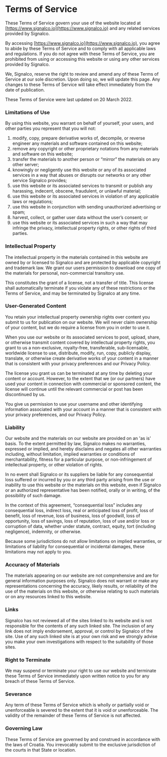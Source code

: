 # Terms of Service

These Terms of Service govern your use of the website located at [https://www.signalco.io](https://www.signalco.io) and any related services provided by Signalco.

By accessing [https://www.signalco.io](https://www.signalco.io), you agree to abide by these Terms of Service and to comply with all applicable laws and regulations. If you do not agree with these Terms of Service, you are prohibited from using or accessing this website or using any other services provided by Signalco.

We, Signalco, reserve the right to review and amend any of these Terms of Service at our sole discretion. Upon doing so, we will update this page. Any changes to these Terms of Service will take effect immediately from the date of publication.

These Terms of Service were last updated on 20 March 2022.

### Limitations of Use

By using this website, you warrant on behalf of yourself, your users, and other parties you represent that you will not:

1.  modify, copy, prepare derivative works of, decompile, or reverse engineer any materials and software contained on this website;
2.  remove any copyright or other proprietary notations from any materials and software on this website;
3.  transfer the materials to another person or “mirror” the materials on any other server;
4.  knowingly or negligently use this website or any of its associated services in a way that abuses or disrupts our networks or any other service Signalco provides;
5.  use this website or its associated services to transmit or publish any harassing, indecent, obscene, fraudulent, or unlawful material;
6.  use this website or its associated services in violation of any applicable laws or regulations;
7.  use this website in conjunction with sending unauthorized advertising or spam;
8.  harvest, collect, or gather user data without the user’s consent; or
9.  use this website or its associated services in such a way that may infringe the privacy, intellectual property rights, or other rights of third parties.

### Intellectual Property

The intellectual property in the materials contained in this website are owned by or licensed to Signalco and are protected by applicable copyright and trademark law. We grant our users permission to download one copy of the materials for personal, non-commercial transitory use.

This constitutes the grant of a license, not a transfer of title. This license shall automatically terminate if you violate any of these restrictions or the Terms of Service, and may be terminated by Signalco at any time.

### User-Generated Content

You retain your intellectual property ownership rights over content you submit to us for publication on our website. We will never claim ownership of your content, but we do require a license from you in order to use it.

When you use our website or its associated services to post, upload, share, or otherwise transmit content covered by intellectual property rights, you grant to us a non-exclusive, royalty-free, transferable, sub-licensable, worldwide license to use, distribute, modify, run, copy, publicly display, translate, or otherwise create derivative works of your content in a manner that is consistent with your privacy preferences and our Privacy Policy.

The license you grant us can be terminated at any time by deleting your content or account. However, to the extent that we (or our partners) have used your content in connection with commercial or sponsored content, the license will continue until the relevant commercial or post has been discontinued by us.

You give us permission to use your username and other identifying information associated with your account in a manner that is consistent with your privacy preferences, and our Privacy Policy.

### Liability

Our website and the materials on our website are provided on an 'as is' basis. To the extent permitted by law, Signalco makes no warranties, expressed or implied, and hereby disclaims and negates all other warranties including, without limitation, implied warranties or conditions of merchantability, fitness for a particular purpose, or non-infringement of intellectual property, or other violation of rights.

In no event shall Signalco or its suppliers be liable for any consequential loss suffered or incurred by you or any third party arising from the use or inability to use this website or the materials on this website, even if Signalco or an authorized representative has been notified, orally or in writing, of the possibility of such damage.

In the context of this agreement, “consequential loss” includes any consequential loss, indirect loss, real or anticipated loss of profit, loss of benefit, loss of revenue, loss of business, loss of goodwill, loss of opportunity, loss of savings, loss of reputation, loss of use and/or loss or corruption of data, whether under statute, contract, equity, tort (including negligence), indemnity, or otherwise.

Because some jurisdictions do not allow limitations on implied warranties, or limitations of liability for consequential or incidental damages, these limitations may not apply to you.

### Accuracy of Materials

The materials appearing on our website are not comprehensive and are for general information purposes only. Signalco does not warrant or make any representations concerning the accuracy, likely results, or reliability of the use of the materials on this website, or otherwise relating to such materials or on any resources linked to this website.

### Links

Signalco has not reviewed all of the sites linked to its website and is not responsible for the contents of any such linked site. The inclusion of any link does not imply endorsement, approval, or control by Signalco of the site. Use of any such linked site is at your own risk and we strongly advise you make your own investigations with respect to the suitability of those sites.

### Right to Terminate

We may suspend or terminate your right to use our website and terminate these Terms of Service immediately upon written notice to you for any breach of these Terms of Service.

### Severance

Any term of these Terms of Service which is wholly or partially void or unenforceable is severed to the extent that it is void or unenforceable. The validity of the remainder of these Terms of Service is not affected.

### Governing Law

These Terms of Service are governed by and construed in accordance with the laws of Croatia. You irrevocably submit to the exclusive jurisdiction of the courts in that State or location.
